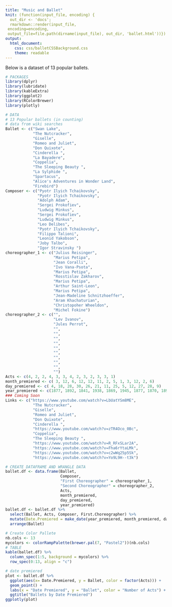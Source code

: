 ```yaml
---
title: "Music and Ballet"
knit: (function(input_file, encoding) {
  out_dir <- 'docs';
  rmarkdown::render(input_file,
 encoding=encoding,
 output_file=file.path(dirname(input_file), out_dir, 'ballet.html'))})
output: 
  html_document:
    css: css/balletCSSBackground.css
    theme: readable
---
```


Below is a dataset of 13 popular ballets. 

```r
# PACKAGES
library(dplyr)
library(lubridate)
library(kableExtra) 
library(ggplot2)
library(RColorBrewer)
library(plotly)
```

```r
# DATA 
# 13 Popular ballets (in counting)
# data from wiki searches 
Ballet <- c("Swan Lake", 
            "The Nutcracker", 
            "Giselle", 
            "Romeo and Juliet",  
            "Don Quixote", 
            "Cinderella ", 
            "La Bayadere", 
            "Coppelia", 
            "The Sleeping Beauty ", 
            "La Sylphide ", 
            "Spartacus", 
            "Alice's Adventures in Wonder Land",
            "Firebird")
Composer <- c("Pyotr Ilyich Tchaikovsky", 
              "Pyotr Ilyich Tchaikovsky",
              "Adolph Adam", 
              "Sergei Prokofiev",
              "Ludwig Minkus",
              "Sergei Prokofiev",
              "Ludwig Minkus",
              "Leo Delibes",
              "Pyotr Ilyich Tchaikovsky",
              "Filippo Talioni",
              "Leonid Yakobson",
              "Joby Talbo",
              "Igor Stravinsky ")
choreographer_1 <- c("Julius Reisinger",
                     "Marius Petipa", 
                     "Jean Coralli",
                     "Ivo Vana-Psota",
                     "Marius Petipa", 
                     "Rosstislav Zakharov",
                     "Marius Petipa",
                     "Arthur Saint-Leon",
                     "Marius Petipa",
                     "Jean-Madeline Schnitzhoeffer",
                     "Aram Khachaturian",
                     "Christopoher Wheeldon",
                     "Michel Fokine")
choreographer_2 <- c("",
                     "Lev Ivanov",
                     "Jules Perrot",
                     "",
                     "",
                     "",
                     "",
                     "",
                     "",
                     "",
                     "",
                     "",
                     "")
Acts <- c(4, 2, 2, 4, 3, 3, 4, 2, 3, 2, 3, 3, 1)
month_premiered <- c( 3, 12, 6, 12, 12, 11, 2, 5, 1, 3, 12, 2, 6)
day_premiered <- c( 4, 18, 28, 30, 26, 21, 11, 25, 5, 12, 27, 28, 9)
year_premiered <- c(1877, 1892, 1841, 1938, 1869, 1945, 1877, 1870, 1890, 1832, 1956, 2011, 1910)
### Coming Soon
Links <- c("https://www.youtube.com/watch?v=LbUatYSm8ME", 
            "The Nutcracker", 
            "Giselle", 
            "Romeo and Juliet",  
            "Don Quixote", 
            "Cinderella ", 
            "https://www.youtube.com/watch?v=zTR4Oco_0Bc", 
            "Coppelia", 
            "The Sleeping Beauty ", 
            "https://www.youtube.com/watch?v=R_RFxSLar2A", 
            "https://www.youtube.com/watch?v=Fha6rYtaLMk", 
            "https://www.youtube.com/watch?v=c2wWq25p5Sk",
            "https://www.youtube.com/watch?v=Yo9L9H--t3k")

```

```r
# CREATE DATAFRAME AND WRANGLE DATA 
ballet.df <- data.frame(Ballet, 
                        Composer, 
                        "First Choreographer" = choreographer_1, 
                        "Second Choreographer" = choreographer_2, 
                        Acts, 
                        month_premiered, 
                        day_premiered, 
                        year_premiered)
ballet.df <- ballet.df %>% 
  select(Ballet, Acts, Composer, First.Choreographer) %>%
  mutate(Date.Premiered = make_date(year_premiered, month_premiered, day_premiered)) %>%
  arrange(Ballet) 
```

```r
# Create Color Pallete 
nb.cols <- 13
mycolors <- colorRampPalette(brewer.pal(7, "Pastel2"))(nb.cols)
# TABLE 
kable(ballet.df) %>%
  column_spec(1:5, background = mycolors) %>%
  row_spec(0:13, align = "c")
```


```r
# date premiered 
plot <- ballet.df %>% 
  ggplot(aes(x= Date.Premiered, y = Ballet, color = factor(Acts))) +
  geom_point() +
  labs(x = "Date Premiered", y = "Ballet", color = "Number of Acts") +
  ggtitle("Ballets by Date Premiered")
ggplotly(plot)

```


